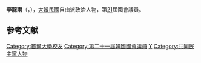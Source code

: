 {{BLP unsourced|time=2020-10-08T07:42:59+00:00}}
{{Infobox politician
| name = 李龍雨<br>{{lang|ko|이용우}}
| image = 
| caption = 
| birth_date = {{Birth date and age|1964|2|1}}
| birth_place = 
| residence = {{KOR}}[[京畿道|京畿道]][[高陽市|高陽市]]
| nationality = {{ROK}}
| party = {{MPK}}
| other_names = 
| alma_mater = [[首爾大學|首爾大學]]
| office = {{flagicon|South Korea}} 第21屆[[韓國國會|韓國國會]]議員
| term_start = 2020年5月30日
| term_end = 
| constituency = [[京畿道|京畿道]][[高陽市|高陽市]]丁
| predecessor = {{tsl|ko|김현미 (정치인)|金賢美}}
| successor = 
}}

'''李龍雨'''（{{kor|이용우|李龍雨|Lee Yong-woo}}，{{bd|1964年|2月1日}}），[[大韓民國|大韓民國]]自由派政治人物，第[[第21屆大韓民國國會議員名單|21]]屆國會議員。

== 参考文献 ==
<references />

{{DEFAULTSORT:Lee Yong-woo}}
[[Category:首爾大學校友|Category:首爾大學校友]]
[[Category:第二十一屆韓國國會議員|Category:第二十一屆韓國國會議員]]
[[Category:李姓|Y]]
[[Category:共同民主黨人物|Category:共同民主黨人物]]
{{korea-bio-stub}}